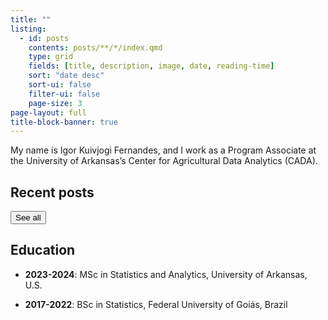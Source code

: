 ```yaml
---
title: ""
listing:
  - id: posts
    contents: posts/**/*/index.qmd
    type: grid
    fields: [title, description, image, date, reading-time]
    sort: "date desc"
    sort-ui: false
    filter-ui: false
    page-size: 3
page-layout: full
title-block-banner: true
---
```


My name is Igor Kuivjogi Fernandes, and I work as a Program Associate at the University of Arkansas's Center for Agricultural Data Analytics (CADA).

## Recent posts

::: {#posts}
:::

<a href="../posts/index.html"> <button type="button" class="btn btn-primary float-end btn-sm">See all</button></a><br>

## Education

-   **2023-2024**: MSc in Statistics and Analytics, University of Arkansas, U.S.

-   **2017-2022**: BSc in Statistics, Federal University of Goiás, Brazil
